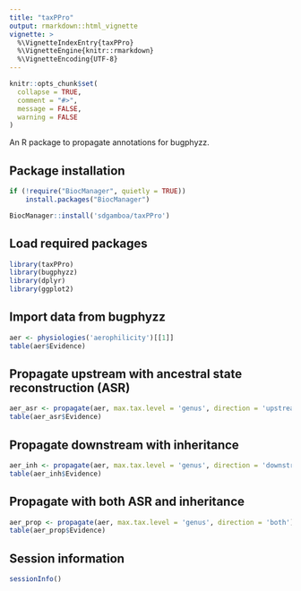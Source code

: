 ```yaml
---
title: "taxPPro"
output: rmarkdown::html_vignette
vignette: >
  %\VignetteIndexEntry{taxPPro}
  %\VignetteEngine{knitr::rmarkdown}
  %\VignetteEncoding{UTF-8}
---
```


```r
knitr::opts_chunk$set(
  collapse = TRUE,
  comment = "#>",
  message = FALSE,
  warning = FALSE
)
```

An R package to propagate annotations for bugphyzz.

## Package installation

```r
if (!require("BiocManager", quietly = TRUE))
    install.packages("BiocManager")

BiocManager::install('sdgamboa/taxPPro')
```

## Load required packages

```r
library(taxPPro)
library(bugphyzz)
library(dplyr)
library(ggplot2)
```

## Import data from bugphyzz

```r
aer <- physiologies('aerophilicity')[[1]]
table(aer$Evidence)
```

## Propagate upstream with ancestral state reconstruction (ASR)

```r
aer_asr <- propagate(aer, max.tax.level = 'genus', direction = 'upstream')
table(aer_asr$Evidence)
```

## Propagate downstream with inheritance

```r
aer_inh <- propagate(aer, max.tax.level = 'genus', direction = 'downstream')
table(aer_inh$Evidence)
```

## Propagate with both ASR and inheritance

```r
aer_prop <- propagate(aer, max.tax.level = 'genus', direction = 'both')
table(aer_prop$Evidence)
```

## Session information

```r
sessionInfo()
```
